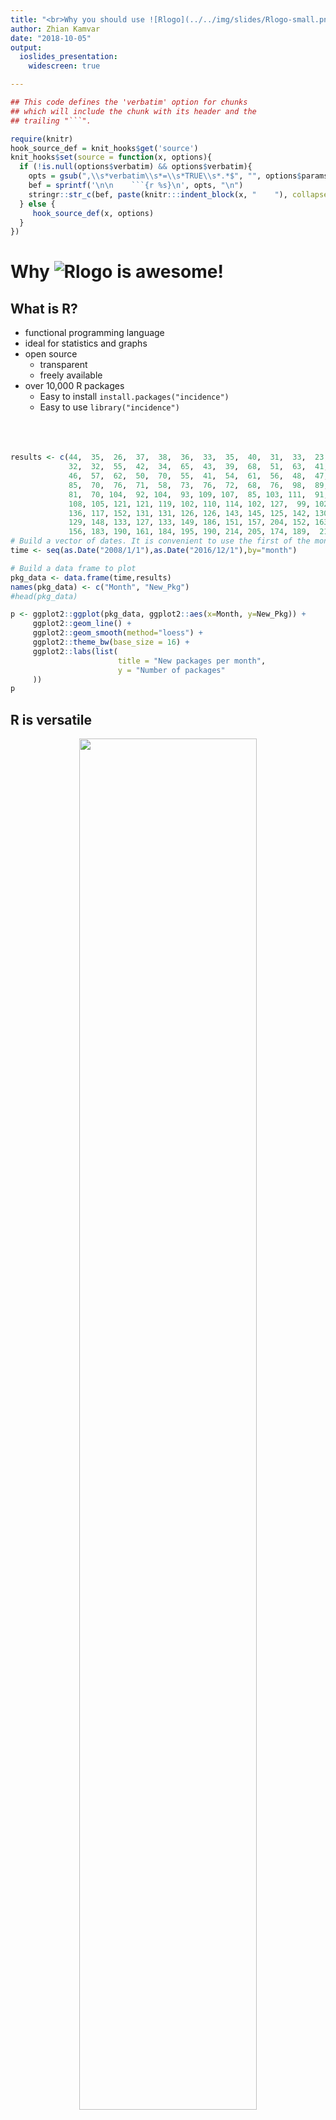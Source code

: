 ```yaml
---
title: "<br>Why you should use ![Rlogo](../../img/slides/Rlogo-small.png)<br><br>"
author: Zhian Kamvar
date: "2018-10-05"
output:
  ioslides_presentation:
    widescreen: true

---
```




```r
## This code defines the 'verbatim' option for chunks
## which will include the chunk with its header and the
## trailing "```".

require(knitr)
hook_source_def = knit_hooks$get('source')
knit_hooks$set(source = function(x, options){
  if (!is.null(options$verbatim) && options$verbatim){
    opts = gsub(",\\s*verbatim\\s*=\\s*TRUE\\s*.*$", "", options$params.src)
    bef = sprintf('\n\n    ```{r %s}\n', opts, "\n")
    stringr::str_c(bef, paste(knitr:::indent_block(x, "    "), collapse = '\n'), "\n    ```\n")
  } else {
     hook_source_def(x, options)
  }
})
```


# Why ![Rlogo](../../img/slides/Rlogo-small.png) is awesome!


## What is R? {.columns-2}

 - functional programming language
 - ideal for statistics and graphs
 - open source
   - transparent
   - freely available
 - over 10,000 R packages
   - Easy to install `install.packages("incidence")`
   - Easy to use `library("incidence")`
<br>
<br>
<br>
<br>

```r
results <- c(44,  35,  26,  37,  38,  36,  33,  35,  40,  31,  33,  23,  
             32,  32,  55,  42,  34,  65,  43,  39,  68,  51,  63,  41,
             46,  57,  62,  50,  70,  55,  41,  54,  61,  56,  48,  47,  
             85,  70,  76,  71,  58,  73,  76,  72,  68,  76,  98,  89,  
             81,  70, 104,  92, 104,  93, 109, 107,  85, 103, 111,  91, 
             108, 105, 121, 121, 119, 102, 110, 114, 102, 127,  99, 102, 
             136, 117, 152, 131, 131, 126, 126, 143, 145, 125, 142, 130, 
             129, 148, 133, 127, 133, 149, 186, 151, 157, 204, 152, 163,
             156, 183, 190, 161, 184, 195, 190, 214, 205, 174, 189,  217)
# Build a vector of dates. It is convenient to use the first of the month
time <- seq(as.Date("2008/1/1"),as.Date("2016/12/1"),by="month")

# Build a data frame to plot
pkg_data <- data.frame(time,results)
names(pkg_data) <- c("Month", "New_Pkg")
#head(pkg_data)

p <- ggplot2::ggplot(pkg_data, ggplot2::aes(x=Month, y=New_Pkg)) +
     ggplot2::geom_line() +
     ggplot2::geom_smooth(method="loess") +
     ggplot2::theme_bw(base_size = 16) + 
     ggplot2::labs(list(
                        title = "New packages per month",
                        y = "Number of packages"
     ))
p
```

## R is versatile 

<center>
<img src="../../img/slides/r-food-chain.jpg" width="75%">
</center>


## R has many large and vibrant user communities

<center>
<img src="../../img/slides/r-communities.jpg" width="100%">
</center>

## Network Analysis

<center>
<img src="../../img/slides/r-gephi-graph.PNG" width="50%">
</center>
source: https://www.r-bloggers.com/social-network-analysis-using-r-and-gephis/

---------------

<center>
<img src="../../img/slides/accidental-art.jpg" width="75%">
</center>


---------------

<center>
<img src="../../img/slides/swiss-map.png" width="70%">
</center>

source: https://timogrossenbacher.ch/2016/12/beautiful-thematic-maps-with-ggplot2-only/

---------------

<center>
<img src="../../img/slides/metacoder-microbiome.png" width="50%">
</center>

source: Foster *et al.* 2017 https://doi.org/10.1371/journal.pcbi.1005404


## R can automate analyses

<center>
<img src="../../img/slides/automation-win.png" width="75%">
<center>
source: http://blog.yhat.com/posts/R-for-excel-users.html

## Interactive analyses and automated reports

<center>
<img src="https://paula-moraga.github.io/img/imagespaula/animation.gif" width="100%">
</center>

source: https://paula-moraga.github.io/software/

# Great! How do I use it?


<!-- 

## What is reproducibility in science?

<center>
<img src="../../img/slides/printing-press.jpg" width="60%">
</center>
<br>

> - ability to reproduce results by a peer
> - requires <font color="#99004d">data</font>, <font color="#99004d">methods</font>, and <font color="#99004d">procedures</font>
> - increasingly, science is supposed to be reproducible






## Why does it not happen, in practice?

  Some opinions on whether reproducibility is needed:
  
> - *Ideally, yes but we don't have time for this.*
> - *If it gets published, yes.*
> - *If it gets published, yes; unless it is in PLoS One...*
> - *No need: I work on my own.*
> - *For others to copy us? You crazy?!*
> - *No way! We rigged the data, the method does not work, and we ran the analyses in Excel.*





## Main obstacles to reproducibility {.columns-2}

<center><img src="../../img/slides/wecandoit.jpg" width="65%"></center>

> - lack of time: ultimately, reproducibility is faster
> - fear of plagiarism: low risks in practice
> - internal work, no need to share: almost never true
<br>
> - one good reason: <font color="#99004d">lack of tools to facilitate reproducibility</font>





## You never work alone

<center>
<img src="../../img/slides/looper.jpg" width="85%">
<br>

Be nice to your future selves!

</center>





## Two aspects of reproducibility using <img src="../../img/slides/Rlogo-small.png" width="50px">


<center>
<img src="../../img/slides/2pills.jpg" width="85%">
</center>

<br>

> - implementing methods as <img src="../../img/slides/Rlogo-small.png" width="30px"> packages
> - making <font color="#99004d">transparent</font> and <font color="#99004d">reproducible</font> analyses





# <img src="../../img/slides/Rlogo.png" width="50px">eproducibility in practice

## Literate programming

<center>
<img src="../../img/slides/knuth.jpg" width="55%">
</center>

> *Let us change our traditional attitude to the construction of programs: instead
of imagining that our main task is to instruct a computer what to do, let us
concentrate rather on <font color="#99004d">explaining to humans what we want
the computer to do</font>.* </center> (Donald E. Knuth, Literate Programming,
1984)




## A data-centred approach to programming

<center>
<img src="../../img/slides/literate-prog.png" width="85%">
</center>




## Literate programming in <img src="../../img/slides/Rlogo.png" width="50px">

Current workflows use the following equation: 

**markdown** (`.md`)   +   <img src="../../img/slides/Rlogo.png" width="40px"> = 
<font color="#99004d"> **Rmarkdown** </font> (`.Rmd`)

<br><br>Example:<br>
`knitr::knit2html("foo.Rmd")`  $\rightarrow$  `foo.html`<br>
`rmarkdown::render("foo.Rmd")`  $\rightarrow$  `foo.pdf`<br>
`rmarkdown::render("foo.Rmd")`  $\rightarrow$  `foo.doc`<br>
`...`





## **Rmarkdown**: <img src="../../img/slides/Rlogo.png" width="50px"> chunks in markdown {.smaller}

```r
a <- rnorm(1000)
hist(a, col = terrain.colors(15), border = "white", main = "Normal distribution")
```

results in:
```r
set.seed(1)
a <- rnorm(1000)
hist(a, col = terrain.colors(15), border = "white", main = "Normal distribution")
```




## Formatting outputs

```r
[some R code here]
```

where `...` are options for processing and formatting, e.g:

- `eval` (`TRUE`/`FALSE`): evaluate code?
- `echo` (`TRUE`/`FALSE`): show code input?
- `results` (`"markup"/"hide"/"asis"`): show/format code output
- `message/warning/error`: show messages, warnings, errors?
- `cache` (`TRUE`/`FALSE`): cache analyses?
<br>

See [http://yihui.name/knitr/options](http://yihui.name/knitr/options) for details on all options.




## One format, several outputs

**`rmarkdown`** can generate different types of documents:

- standardised reports (`html`, `pdf`) 
- journal articles. using the `rticles` package (`.pdf`)
- Tufte handouts (`.pdf`)
- word documents (`.doc`)
- slides for presentations (`html`, `pdf`)
- ...

See: [http://rmarkdown.rstudio.com/gallery.html](http://rmarkdown.rstudio.com/gallery.html).




## **`rmarkdown`**: toy example 1/2 {.smaller}

Let us consider the file \texttt{foo.Rmd}:
<pre><code>
---
title: "A toy example of rmarkdown"
author: "John Snow"
date: "`r Sys.Date()`"
output: html_document
---

This is some nice R code:
</pre></code>

```r
set.seed(1)
x <- rnorm(100)
x[1:6]
hist(x, col = "grey", border = "white")
```




## **`rmarkdown`**: toy example 1/2 {.smaller}

```r
rmarkdown::render("foo.Rmd")
```

<center>
<img src="../../img/slides/rmarkdown-toy.png" width="70%">
</center>






# Good practices

## **`rmarkdown`** is just the beginning {.columns-2}

<center>
<img src="../../img/slides/tablets.png" width="90%">
</center>

<br>

> - alter your original data

> - have a messy project

> - write non-portable code

> - write horrible code

> - lose work permanently




## How to treat your original data

<center>
<img src="../../img/slides/gold.jpg" width="50%">
</center>

> - **do not touch your original data**
> - save it as <font color="#99004d">read-only</font>
> - <font color="#99004d">make copies</font> - you can play with these
> - <font color="#99004d">track the changes</font> made to the original data




## How to avoid messy projects

<center>
<img src="../../img/slides/messy-office.jpg" width="50%">
</center>

> - **1 project = 1 folder**
> - subfolders for: data, analyses, figures, manuscripts, ...
> - document the project using a `README` file
> - use the Rstudio projects (if you use Rstudio)




## How to write portable code?

<center>
<img src="../../img/slides/communication.png" width="50%">
</center>

> - avoid absolute paths e.g.:<br>
`my_file <- "C:\project1\data\data.csv"`<br>
> - use the package <font color="#99004d">`here`</font> for portable paths e.g.:<br>
`my_file <- here("data/data.csv")`
> - avoid special characters and spaces in all names e.g.:<br> `éèçêäÏ*%~!?&`
> - assume case sensitivity: <br>`FooBar` $\neq$ `foobar` $\neq$ `FOOBAR`





## How to write better code?

<center>
<img src="../../img/slides/readable.jpg" width="50%">
</center>

> - name things explicitly
    
> - settle for one <font color="#99004d">naming convention</font>; `snake_case` is currently recommended for <img src="../../img/slides/Rlogo.png" width="40px"> packages
   
> - document your code using <font color="#99004d">comments</font> (`##`)
    
> - write <font color="#99004d">simple code</font>, in short sections
   
> - use current coding standards -- see the <font color="#99004d">`lintr`</font> package





## Example of `lintr`

<center>
<img src="../../img/slides/lintr.png" width="80%"><br>
<small>source: [https://github.com/jimhester/lintr](https://github.com/jimhester/lintr)</small>
</center>




## Do not lose your work!

Because you never know what can happen..

<center>
<img src="../../img/slides/smashing-panda.gif" width="50%">
</center>




## How to avoid losing work?

<center>
<img src="../../img/slides/lost.jpg" width="40%">
</center>

<br>

> - **never rely on a single computer** to store your work
> - <font color="#99004d">backups</font> are good, <font color="#99004d">syncing</font> with a server is better (e.g. Dropbox)
> - use <font color="#99004d">version numbers</font> to track progress
> - use <font color="#99004d">version control systems</font> (e.g. GIT) for serious
    coding projects


## 

<br>

<center>
<img src="../../img/slides/the-end.jpg" width="100%">
</center>

-->
